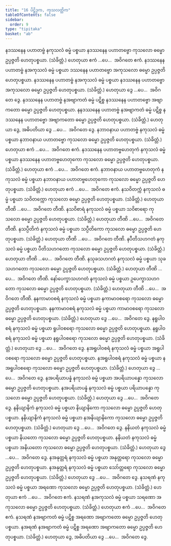 ```yaml
---
title: "16 ပိဋ္ဌိဒုက, ကုသလတ္တိက"
tableOfContents: false
sidebar:
  order: 9
type: "tipitaka"
basket: "ab"
---
```



<DynamicBreadcrumb />

<Division number="44">

<Paragraph number="105">
နဒဿနေန ပဟာတဗ္ဗံ နကုသလံ ဓမ္မံ ပစ္စယာ နဒဿနေန ပဟာတဗ္ဗော ကုသလော ဓမ္မော ဥပ္ပဇ္ဇတိ ဟေတုပစ္စယာ. (သံခိတ္တံ.) ဟေတုယာ ဧကံ …ပေ…  အဝိဂတေ ဧကံ.
</Paragraph>

<Paragraph number="106">
နဒဿနေန ပဟာတဗ္ဗံ နအကုသလံ ဓမ္မံ ပစ္စယာ ဒဿနေန ပဟာတဗ္ဗော အကုသလော ဓမ္မော ဥပ္ပဇ္ဇတိ ဟေတုပစ္စယာ. နဒဿနေန ပဟာတဗ္ဗံ နအကုသလံ ဓမ္မံ ပစ္စယာ နဒဿနေန ပဟာတဗ္ဗော အကုသလော ဓမ္မော ဥပ္ပဇ္ဇတိ ဟေတုပစ္စယာ. (သံခိတ္တံ.) ဟေတုယာ ဒွေ …ပေ…  အဝိဂတေ ဒွေ.
</Paragraph>

<Paragraph number="107">
နဒဿနေန ပဟာတဗ္ဗံ နအဗျာကတံ ဓမ္မံ ပဋိစ္စ နဒဿနေန ပဟာတဗ္ဗော အဗျာကတော ဓမ္မော ဥပ္ပဇ္ဇတိ ဟေတုပစ္စယာ. နနဒဿနေန ပဟာတဗ္ဗံ နအဗျာကတံ ဓမ္မံ ပဋိစ္စ နဒဿနေန ပဟာတဗ္ဗော အဗျာကတော ဓမ္မော ဥပ္ပဇ္ဇတိ ဟေတုပစ္စယာ. (သံခိတ္တံ.) ဟေတုယာ ဒွေ, အဓိပတိယာ ဒွေ …ပေ…  အဝိဂတေ ဒွေ.
</Paragraph>

</Division>
<Division number="45">

<Paragraph number="108">
နဘာဝနာယ ပဟာတဗ္ဗံ နကုသလံ ဓမ္မံ ပစ္စယာ နဘာဝနာယ ပဟာတဗ္ဗော ကုသလော ဓမ္မော ဥပ္ပဇ္ဇတိ ဟေတုပစ္စယာ. (သံခိတ္တံ.)
</Paragraph>

<Paragraph number="109">
ဟေတုယာ ဧကံ …ပေ…  အဝိဂတေ ဧကံ.
</Paragraph>

</Division>
<Division number="46">

<Paragraph number="110">
နဒဿနေန ပဟာတဗ္ဗဟေတုကံ နကုသလံ ဓမ္မံ ပစ္စယာ နဒဿနေန ပဟာတဗ္ဗဟေတုကော ကုသလော ဓမ္မော ဥပ္ပဇ္ဇတိ ဟေတုပစ္စယာ. (သံခိတ္တံ.)
</Paragraph>

<Paragraph number="111">
ဟေတုယာ ဧကံ …ပေ…  အဝိဂတေ ဧကံ.
</Paragraph>

</Division>
<Division number="47">

<Paragraph number="112">
နဘာဝနာယ ပဟာတဗ္ဗဟေတုကံ နကုသလံ ဓမ္မံ ပစ္စယာ နဘာဝနာယ ပဟာတဗ္ဗဟေတုကော ကုသလော ဓမ္မော ဥပ္ပဇ္ဇတိ ဟေတုပစ္စယာ. (သံခိတ္တံ.)
</Paragraph>

<Paragraph number="113">
ဟေတုယာ ဧကံ …ပေ…  အဝိဂတေ ဧကံ.
</Paragraph>

</Division>
<Division number="48">

<Paragraph number="114">
နသဝိတက္ကံ နကုသလံ ဓမ္မံ ပစ္စယာ သဝိတက္ကော ကုသလော ဓမ္မော ဥပ္ပဇ္ဇတိ ဟေတုပစ္စယာ. (သံခိတ္တံ.)
</Paragraph>

<Paragraph number="115">
ဟေတုယာ တီဏိ …ပေ…  အဝိဂတေ တီဏိ.
</Paragraph>

</Division>
<Division number="49">

<Paragraph number="116">
နသဝိစာရံ နကုသလံ ဓမ္မံ ပစ္စယာ သဝိစာရော ကုသလော ဓမ္မော ဥပ္ပဇ္ဇတိ ဟေတုပစ္စယာ. (သံခိတ္တံ.)
</Paragraph>

<Paragraph number="117">
ဟေတုယာ တီဏိ …ပေ…  အဝိဂတေ တီဏိ.
</Paragraph>

</Division>
<Division number="50">

<Paragraph number="118">
နသပ္ပီတိကံ နကုသလံ ဓမ္မံ ပစ္စယာ သပ္ပီတိကော ကုသလော ဓမ္မော ဥပ္ပဇ္ဇတိ ဟေတုပစ္စယာ. (သံခိတ္တံ.)
</Paragraph>

<Paragraph number="119">
ဟေတုယာ တီဏိ …ပေ…  အဝိဂတေ တီဏိ.
</Paragraph>

</Division>
<Division number="51">

<Paragraph number="120">
နပီတိသဟဂတံ နကုသလံ ဓမ္မံ ပစ္စယာ ပီတိသဟဂတော ကုသလော ဓမ္မော ဥပ္ပဇ္ဇတိ ဟေတုပစ္စယာ. (သံခိတ္တံ.)
</Paragraph>

<Paragraph number="121">
ဟေတုယာ တီဏိ …ပေ…  အဝိဂတေ တီဏိ.
</Paragraph>

</Division>
<Division number="52">

<Paragraph number="122">
နသုခသဟဂတံ နကုသလံ ဓမ္မံ ပစ္စယာ သုခသဟဂတော ကုသလော ဓမ္မော ဥပ္ပဇ္ဇတိ ဟေတုပစ္စယာ. (သံခိတ္တံ.)
</Paragraph>

<Paragraph number="123">
ဟေတုယာ တီဏိ …ပေ…  အဝိဂတေ တီဏိ.
</Paragraph>

</Division>
<Division number="53">

<Paragraph number="124">
နော်ပေက္ခာသဟဂတံ နကုသလံ ဓမ္မံ ပစ္စယာ ဥပေက္ခာသဟဂတော ကုသလော ဓမ္မော ဥပ္ပဇ္ဇတိ ဟေတုပစ္စယာ. (သံခိတ္တံ.)
</Paragraph>

<Paragraph number="125">
ဟေတုယာ တီဏိ …ပေ…  အဝိဂတေ တီဏိ.
</Paragraph>

</Division>
<Division number="54">

<Paragraph number="126">
နနကာမာဝစရံ နကုသလံ ဓမ္မံ ပစ္စယာ နကာမာဝစရော ကုသလော ဓမ္မော ဥပ္ပဇ္ဇတိ ဟေတုပစ္စယာ. နနကာမာဝစရံ နကုသလံ ဓမ္မံ ပစ္စယာ ကာမာဝစရော ကုသလော ဓမ္မော ဥပ္ပဇ္ဇတိ ဟေတုပစ္စယာ. (သံခိတ္တံ.)
</Paragraph>

<Paragraph number="127">
ဟေတုယာ ဒွေ …ပေ…  အဝိဂတေ ဒွေ.
</Paragraph>

</Division>
<Division number="55">

<Paragraph number="128">
နရူပါဝစရံ နကုသလံ ဓမ္မံ ပစ္စယာ ရူပါဝစရော ကုသလော ဓမ္မော ဥပ္ပဇ္ဇတိ ဟေတုပစ္စယာ. နရူပါဝစရံ နကုသလံ ဓမ္မံ ပစ္စယာ နရူပါဝစရော ကုသလော ဓမ္မော ဥပ္ပဇ္ဇတိ ဟေတုပစ္စယာ. (သံခိတ္တံ.)
</Paragraph>

<Paragraph number="129">
ဟေတုယာ ဒွေ …ပေ…  အဝိဂတေ ဒွေ.
</Paragraph>

</Division>
<Division number="56">

<Paragraph number="130">
နအရူပါဝစရံ နကုသလံ ဓမ္မံ ပစ္စယာ အရူပါဝစရော ကုသလော ဓမ္မော ဥပ္ပဇ္ဇတိ ဟေတုပစ္စယာ. နအရူပါဝစရံ နကုသလံ ဓမ္မံ ပစ္စယာ နအရူပါဝစရော ကုသလော ဓမ္မော ဥပ္ပဇ္ဇတိ ဟေတုပစ္စယာ. (သံခိတ္တံ.)
</Paragraph>

<Paragraph number="131">
ဟေတုယာ ဒွေ …ပေ…  အဝိဂတေ ဒွေ.
</Paragraph>

</Division>
<Division number="57">

<Paragraph number="132">
နအပရိယာပန္နံ နကုသလံ ဓမ္မံ ပစ္စယာ အပရိယာပန္နော ကုသလော ဓမ္မော ဥပ္ပဇ္ဇတိ ဟေတုပစ္စယာ. နအပရိယာပန္နံ နကုသလံ ဓမ္မံ ပစ္စယာ ပရိယာပန္နော ကုသလော ဓမ္မော ဥပ္ပဇ္ဇတိ ဟေတုပစ္စယာ. (သံခိတ္တံ.)
</Paragraph>

<Paragraph number="133">
ဟေတုယာ ဒွေ …ပေ…  အဝိဂတေ ဒွေ.
</Paragraph>

</Division>
<Division number="58">

<Paragraph number="134">
နနိယျာနိကံ နကုသလံ ဓမ္မံ ပစ္စယာ နိယျာနိကော ကုသလော ဓမ္မော ဥပ္ပဇ္ဇတိ ဟေတုပစ္စယာ. နနိယျာနိကံ နကုသလံ ဓမ္မံ ပစ္စယာ နအနိယျာနိကော ကုသလော ဓမ္မော ဥပ္ပဇ္ဇတိ ဟေတုပစ္စယာ. (သံခိတ္တံ.)
</Paragraph>

<Paragraph number="135">
ဟေတုယာ ဒွေ …ပေ…  အဝိဂတေ ဒွေ.
</Paragraph>

</Division>
<Division number="59">

<Paragraph number="136">
နနိယတံ နကုသလံ ဓမ္မံ ပစ္စယာ နိယတော ကုသလော ဓမ္မော ဥပ္ပဇ္ဇတိ ဟေတုပစ္စယာ. နနိယတံ နကုသလံ ဓမ္မံ ပစ္စယာ အနိယတော ကုသလော ဓမ္မော ဥပ္ပဇ္ဇတိ ဟေတုပစ္စယာ. (သံခိတ္တံ.)
</Paragraph>

<Paragraph number="137">
ဟေတုယာ ဒွေ …ပေ…  အဝိဂတေ ဒွေ.
</Paragraph>

</Division>
<Division number="60">

<Paragraph number="138">
နအနုတ္တရံ နကုသလံ ဓမ္မံ ပစ္စယာ အနုတ္တရော ကုသလော ဓမ္မော ဥပ္ပဇ္ဇတိ ဟေတုပစ္စယာ. နအနုတ္တရံ နကုသလံ ဓမ္မံ ပစ္စယာ သော်တ္တရော ကုသလော ဓမ္မော ဥပ္ပဇ္ဇတိ ဟေတုပစ္စယာ. (သံခိတ္တံ.)
</Paragraph>

<Paragraph number="139">
ဟေတုယာ ဒွေ …ပေ…  အဝိဂတေ ဒွေ.
</Paragraph>

</Division>
<Division number="61">

<Paragraph number="140">
နသရဏံ နကုသလံ ဓမ္မံ ပစ္စယာ အရဏော ကုသလော ဓမ္မော ဥပ္ပဇ္ဇတိ ဟေတုပစ္စယာ. (သံခိတ္တံ.) ဟေတုယာ ဧကံ …ပေ…  အဝိဂတေ ဧကံ.
</Paragraph>

<Paragraph number="141">
နသရဏံ နအကုသလံ ဓမ္မံ ပစ္စယာ သရဏော အကုသလော ဓမ္မော ဥပ္ပဇ္ဇတိ ဟေတုပစ္စယာ. (သံခိတ္တံ.) ဟေတုယာ ဧကံ …ပေ…  အဝိဂတေ ဧကံ.
</Paragraph>

<Paragraph number="142">
နသရဏံ နအဗျာကတံ ဓမ္မံ ပဋိစ္စ အရဏော အဗျာကတော ဓမ္မော ဥပ္ပဇ္ဇတိ ဟေတုပစ္စယာ. နအရဏံ နအဗျာကတံ ဓမ္မံ ပဋိစ္စ အရဏော အဗျာကတော ဓမ္မော ဥပ္ပဇ္ဇတိ ဟေတုပစ္စယာ. (သံခိတ္တံ.) ဟေတုယာ ဒွေ, အဓိပတိယာ ဒွေ …ပေ…  အဝိဂတေ ဒွေ.
</Paragraph>
</Division>